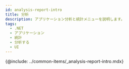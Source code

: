 ```yaml
---
id: analysis-report-intro
title: 分析
description: アプリケーション分析と統計メニューを説明します。
tags:
  - .NET
  - アプリケーション
  - 統計
  - 分析する
  - UI
---
```


<!-- 분석과 통계 / 애플리케이션 분석하기 -->

<!-- 분석 개요 필요 / 검토하기?-->

{@include: ../common-items/_analysis-report-intro.mdx}

